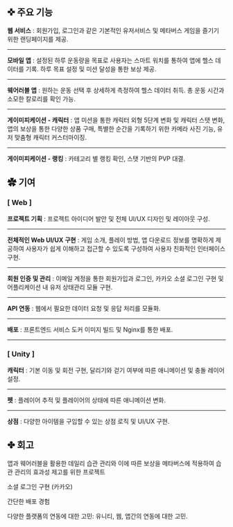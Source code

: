 <div>

## ✜ 주요 기능 


**웹 서비스** : 회원가입, 로그인과 같은 기본적인 유저서비스 및 메타버스 게임을 즐기기 위한 랜딩페이지를 제공.

---

**모바일 앱** : 설정된 하루 운동량을 목표로 사용자는 스마트 워치를 통하여 앱에 헬스 데이터를 기록. 하루 목표 설정 및 미션 달성을 통한 보상 제공.

---

**웨어러블 앱** : 원하는 운동 선택 후 상세하게 측정하여 헬스 데이터 취득. 총 운동 시간과 소모한 칼로리를 확인 가능.

---

**게이미피케이션 - 캐릭터** : 앱 미션을 통한 캐릭터 외형 5단계 변화 및 캐릭터 스탯 변화, 앱의 보상을 통한 다양한 상품 구매, 특별한 순간을 기록하기 위한 카메라 사진 기능, 유저 맞춤형 캐릭터 커스터마이징.

---

**게이미피케이션 - 랭킹** : 카테고리 별 랭킹 확인, 스탯 기반의 PVP 대결.

</div>


<div>

## ✿ 기여

### [ Web ]

**프로젝트 기획** : 프로젝트 아이디어 발안 및 전체 UI/UX 디자인 및 레이아웃 구성.

---

**전체적인 Web UI/UX 구현** : 게임 소개, 플레이 방법, 앱 다운로드 정보를 명확하게 제공하여 사용자가 쉽게 이해하고 접근할 수 있도록 구성하여 사용자 친화적인 인터페이스 구현.

---

**회원 인증 및 관리** : 이메일 계정을 통한 회원가입과 로그인, 카카오 소셜 로그인 구현 및 어플리케이션 내 유저 상태관리 모듈 구현.

---

**API 연동** : 웹에서 필요한 데이터 요청 및 응답 처리를 모듈화.

---

**배포** : 프론트엔드 서비스 도커 이미지 빌드 및 Nginx를 통한 배포.

---

### [ Unity ]

**캐릭터** : 기본 이동 및 회전 구현, 달리기와 걷기 여부에 따른 애니메이션 및 충돌 레이어 설정.

---

**펫** : 플레이어 추적 및 플레이어의 상태에 따른 애니메이션 변화.

---

**상점** :  다양한 아이템을 구입할 수 있는 상점 로직 및 UI/UX 구현.


</div>


<div>

## ✤ 회고

앱과 웨어러블을 활용한 데일리 습관 관리와 이에 따른 보상을 메타버스에 적용하여 습관 관리의 효과성 제고를 위한 프로젝트

소셜 로그인 구현 (카카오)

간단한 배포 경험

다양한 플랫폼의 연동에 대한 고민: 유니티, 웹, 앱간의 연동에 대한 고민. 

</div>